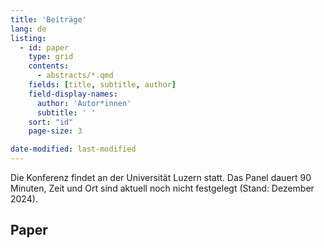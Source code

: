 ```yaml
---
title: 'Beiträge'
lang: de
listing:
  - id: paper
    type: grid
    contents:
      - abstracts/*.qmd
    fields: [title, subtitle, author]
    field-display-names: 
      author: 'Autor*innen'
      subtitle: ' '
    sort: "id"
    page-size: 3

date-modified: last-modified
---
```


Die Konferenz findet an der Universität Luzern statt. Das Panel dauert 90 Minuten, Zeit und Ort sind aktuell noch nicht festgelegt (Stand: Dezember 2024).

## Paper

:::{#paper}
:::